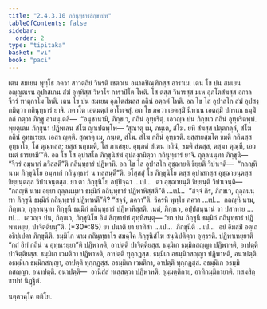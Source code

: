 ```yaml
---
title: "2.4.3.10 กถินุทฺธารสิกฺขาปท"
tableOfContents: false
sidebar:
  order: 2
type: "tipitaka"
basket: "vi"
book: "paci"
---
```



<DynamicBreadcrumb />

<Division number="925" book="paci">

<Paragraph number="2872" book="paci">
เตน สมเยน พุทฺโธ ภควา สาวตฺถิยํ วิหรติ เชตวเน อนาถปิณฺฑิกสฺส อาราเม. เตน โข ปน สมเยน อญฺญตเรน อุปาสเกน สํฆํ อุทฺทิสฺส วิหาโร การาปิโต โหติ. โส ตสฺส วิหารสฺส มเห อุภโตสํฆสฺส อกาลจีวรํ ทาตุกาโม โหติ. เตน โข ปน สมเยน อุภโตสํฆสฺส กถินํ อตฺถตํ โหติ. อถ โข โส อุปาสโก สํฆํ อุปสงฺกมิตฺวา กถินุทฺธารํ ยาจิ. ภควโต เอตมตฺถํ อาโรเจสุํ. อถ โข ภควา เอตสฺมิํ นิทาเน เอตสฺมิํ ปกรเณ ธมฺมิํ กถํ กตฺวา ภิกฺขู อามนฺเตสิ—  “อนุชานามิ, ภิกฺขเว, กถินํ อุทฺธริตุํ. เอวญฺจ ปน ภิกฺขเว กถินํ อุทฺธริตพฺพํ. พฺยตฺเตน ภิกฺขุนา ปฏิพเลน สํโฆ ญาเปตพฺโพ—
</Paragraph>

</Division>
<Division number="926" book="paci">

<Paragraph number="2873" book="paci">
‘สุณาตุ เม, ภนฺเต, สํโฆ. ยทิ สํฆสฺส ปตฺตกลฺลํ, สํโฆ กถินํ อุทฺธเรยฺย. เอสา ญตฺติ.
</Paragraph>

<Paragraph number="2874" book="paci">
สุณาตุ เม, ภนฺเต, สํโฆ. สํโฆ กถินํ อุทฺธรติ. ยสฺสายสฺมโต ขมติ กถินสฺส อุทฺธาโร, โส ตุณฺหสฺส; ยสฺส นกฺขมติ, โส ภาเสยฺย.
</Paragraph>

<Paragraph number="2875" book="paci">
อุพฺภตํ สํเฆน กถินํ, ขมติ สํฆสฺส, ตสฺมา ตุณฺหี, เอวเมตํ ธารยามี’”ติ.
</Paragraph>

</Division>
<Division number="927" book="paci">

<Paragraph number="2876" book="paci">
อถ โข โส อุปาสโก ภิกฺขุนิสํฆํ อุปสงฺกมิตฺวา กถินุทฺธารํ ยาจิ. ถุลฺลนนฺทา ภิกฺขุนี—  “จีวรํ อมฺหากํ ภวิสฺสตี”ติ กถินุทฺธารํ ปฏิพาหิ. อถ โข โส อุปาสโก อุชฺฌายติ ขิยฺยติ วิปาเจติ—  “กถญฺหิ นาม ภิกฺขุนิโย อมฺหากํ กถินุทฺธารํ น ทสฺสนฺตี”ติ.
</Paragraph>

<Paragraph number="2877" book="paci">
อโสฺสสุํ โข ภิกฺขุนิโย ตสฺส อุปาสกสฺส อุชฺฌายนฺตสฺส ขิยฺยนฺตสฺส วิปาเจนฺตสฺส. ยา ตา ภิกฺขุนิโย อปฺปิจฺฉา …เป…  ตา อุชฺฌายนฺติ ขิยฺยนฺติ วิปาเจนฺติ—  “กถญฺหิ นาม อยฺยา ถุลฺลนนฺทา ธมฺมิกํ กถินุทฺธารํ ปฏิพาหิสฺสตี”ติ …เป…  “สจฺจํ กิร, ภิกฺขเว, ถุลฺลนนฺทา ภิกฺขุนี ธมฺมิกํ กถินุทฺธารํ ปฏิพาหตี”ติ? “สจฺจํ, ภควา”ติ. วิครหิ พุทฺโธ ภควา …เป…  กถญฺหิ นาม, ภิกฺขเว, ถุลฺลนนฺทา ภิกฺขุนี ธมฺมิกํ กถินุทฺธารํ ปฏิพาหิสฺสติ. เนตํ, ภิกฺขเว, อปฺปสนฺนานํ วา ปสาทาย …เป…  เอวญฺจ ปน, ภิกฺขเว, ภิกฺขุนิโย อิมํ สิกฺขาปทํ อุทฺทิสนฺตุ—
</Paragraph>

</Division>
<Division number="928" book="paci">

<Paragraph number="2878" book="paci">
<Emphasis>“ยา ปน ภิกฺขุนี ธมฺมิกํ กถินุทฺธารํ ปฏิพาเหยฺย, ปาจิตฺติยนฺ”</Emphasis>ติ. (*30*:<Emphasis>85</Emphasis>)
</Paragraph>

</Division>
<Division number="929" book="paci">

<Paragraph number="2879" book="paci">
<Emphasis>ยา ปนา</Emphasis>ติ ยา ยาทิสา …เป…  <Emphasis>ภิกฺขุนี</Emphasis>ติ …เป…  อยํ อิมสฺมิํ อตฺเถ อธิปฺเปตา ภิกฺขุนีติ.
</Paragraph>

<Paragraph number="2880" book="paci">
<Emphasis>ธมฺมิโก</Emphasis> นาม กถินุทฺธาโร สมคฺโค ภิกฺขุนิสํโฆ สนฺนิปติตฺวา อุทฺธรติ.
</Paragraph>

<Paragraph number="2881" book="paci">
<Emphasis>ปฏิพาเหยฺยา</Emphasis>ติ “กถํ อิทํ กถินํ น อุทฺธเรยฺยา”ติ ปฏิพาหติ, อาปตฺติ ปาจิตฺติยสฺส.
</Paragraph>

</Division>
<Division number="930" book="paci">

<Paragraph number="2882" book="paci">
ธมฺมิเก ธมฺมิกสญฺญา ปฏิพาหติ, อาปตฺติ ปาจิตฺติยสฺส. ธมฺมิเก เวมติกา ปฏิพาหติ, อาปตฺติ ทุกฺกฏสฺส. ธมฺมิเก อธมฺมิกสญฺญา ปฏิพาหติ, อนาปตฺติ. อธมฺมิเก ธมฺมิกสญฺญา, อาปตฺติ ทุกฺกฏสฺส. อธมฺมิเก เวมติกา, อาปตฺติ ทุกฺกฏสฺส. อธมฺมิเก อธมฺมิกสญฺญา, อนาปตฺติ.
</Paragraph>

</Division>
<Division number="931" book="paci">

<Paragraph number="2883" book="paci">
อนาปตฺติ—  อานิสํสํ ทเสฺสตฺวา ปฏิพาหติ, อุมฺมตฺติกาย, อาทิกมฺมิกายาติ.

</Paragraph>
</Division>

<Paragraph number="2884" type="center" book="paci">
ทสมสิกฺขาปทํ นิฏฺฐิตํ.

  
นคฺควคฺโค ตติโย.
</Paragraph>
